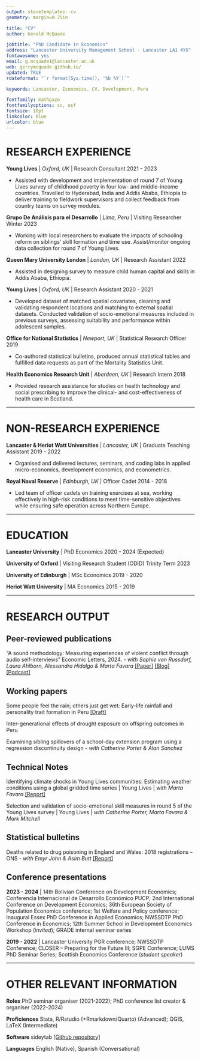 ```yaml
---
output: stevetemplates::cv
geometry: margin=0.75in

title: "CV"
author: Gerald McQuade

jobtitle: "PhD Candidate in Economics"
address: "Lancaster University Management School · Lancaster LA1 4YX"
fontawesome: yes
email: g.mcquade1@lancaster.ac.uk
web: gerrymcquade.github.io/
updated: TRUE
rdateformat: "`r format(Sys.time(), '%b %Y')`"

keywords: Lancaster, Economics, CV, Development, Peru

fontfamily: mathpazo
fontfamilyoptions: sc, osf
fontsize: 10pt
linkcolor: blue
urlcolor: blue
---
```


# RESEARCH EXPERIENCE

**Young Lives** | _Oxford, UK_ | Research Consultant \hfill 2021 - 2023

* Assisted with development and implementation of round 7 of  Young Lives survey of childhood poverty in four low- and middle-income countries. Travelled to Hyderabad, India and Addis Ababa, Ethiopia to deliver training to fieldwork supervisors and collect feedback from country teams on survey modules.

**Grupo De Análisis para el Desarrollo** | _Lima, Peru_ | Visiting Researcher \hfill Winter 2023

* Working with local researchers to evaluate the impacts of schooling reform on siblings' skill formation and time use. Assist/monitor ongoing data collection for round 7 of Young Lives.

**Queen Mary University London** | _London, UK_ | Research Assistant \hfill 2022

* Assisted in designing survey to measure child human capital and skills in Addis Ababa, Ethiopia.

**Young Lives** | _Oxford, UK_ | Research Assistant \hfill 2020 - 2021

* Developed dataset of matched spatial covariates, cleaning and validating respondent locations and matching to external spatial datasets. Conducted validation of socio-emotional measures included in previous surveys, assessing suitability and performance within adolescent samples.

**Office for National Statistics** | _Newport, UK_ | Statistical Research Officer \hfill 2019

* Co-authored statistical bulletins, produced annual statistical tables and fulfilled data requests as part of the Mortality Statistics Unit.

**Health Economics Research Unit** | _Aberdeen, UK_ | Research Intern \hfill 2018

* Provided research assistance for studies on health technology and social prescribing to improve the clinical- and cost-effectiveness of health care in Scotland.

---------------------

# NON-RESEARCH EXPERIENCE

**Lancaster & Heriot Watt Universities** | _Lancaster, UK_ | Graduate Teaching Assistant \hfill 2019 - 2022 

* Organised and delivered lectures, seminars, and coding labs in applied micro-economics, development economics, and econometrics.

**Royal Naval Reserve** | _Edinburgh, UK_ | Officer Cadet \hfill 2014 - 2018

* Led team of officer cadets on training exercises at sea, working effectively in high-risk conditions to meet time-sensitive objectives while ensuring safe operation across Northern Europe. 

---------------------

# EDUCATION

**Lancaster University** | PhD Economics \hfill 2020 - 2024 (Expected)

**University of Oxford** | Visiting Research Student (ODID) \hfill Trinity Term 2023

**University of Edinburgh** | MSc Economics \hfill 2019 - 2020

**Heriot Watt University** | MA Economics \hfill 2015 - 2019

---------------------

# RESEARCH OUTPUT

## **Peer-reviewed publications**

"A sound methodology: Measuring experiences of violent conflict through audio self-interviews" Economic Letters, 2024. - _with Sophie von Russdorf, Laura Ahlborn, Alessandra Hidalgo & Marta Favara_ [[Paper]](https://doi.org/10.1016/j.econlet.2024.111879) [[Blog]](https://www.younglives.org.uk/news/a-sound-methodology) [[Podcast]](https://podcasts.ox.ac.uk/how-sound-methodology-improves-understanding-young-ethiopians-experience-conflict)

## **Working papers**

Some people feel the rain; others just get wet: Early-life rainfall and personality trait formation in Peru [[Draft]](https://gerrymcquade.github.io/[GM]earlyliferainfall_personalitytraits_0623.pdf)

Inter-generational effects of drought exposure on offspring outcomes in Peru

Examining sibling spillovers of a school-day extension program using a regression discontinuity design - _with Catherine Porter & Alan Sanchez_ 

## **Technical Notes**

Identifying climate shocks in Young Lives communities: Estimating weather conditions using a global gridded time series | Young Lives | _with Marta Favara_ [[Report]](https://www.younglives.org.uk/publications/identifying-climate-shocks-young-lives-communities-estimating-weather-conditions-using)

Selection and validation of socio-emotional skill measures in round 5 of the Young Lives survey | Young Lives | _with Catherine Porter, Marta Favara & Mark Mitchell_ 

## **Statistical bulletins**

Deaths related to drug poisoning in England and Wales: 2018 registrations – ONS - _with Emyr John & Asim Butt_ [[Report]](https://cy.ons.gov.uk/peoplepopulationandcommunity/birthsdeathsandmarriages/deaths/bulletins/deathsrelatedtodrugpoisoninginenglandandwales/2018registrations)

<!-- --------------------- -->

<!-- # CONFERENCE PRESENTATIONS -->
## **Conference presentations**

**2023 - 2024** | 14th Bolivian Conference on Development Economics; Conferencia Internacional de Desarrollo Económico PUCP; 2nd International Conference on Development Economics; 36th European Society of Population Economics conference; 1st Welfare and Policy conference; Inaugural Essex PhD Conference in Applied Economics; NWSSDTP PhD Conference in Economics; 12th Summer School in Development Economics Workshop (_invited_); GRADE internal seminar series

**2019 - 2022** | Lancaster University PGR conference; NWSSDTP Conference; CLOSER – Preparing for the Future III;  SGPE Conference; LUMS PhD Seminar Series; Scottish Economics Conference (_student speaker_) 

<!-- --------------------- -->

<!-- # GRANTS AND AWARDS -->

<!-- **Grants**  -->

<!-- * ESRC Student-led Open Competition Masters + PhD Studentship \hfill 2019 - 2024 -->

<!-- * NWSSDTP PhD Internship Grant (6 months) | £14,000 \hfill 2023  -->

<!-- * NWSSDTP Overseas Institutional Visit Grant | £6,900 \hfill 2023 -->

<!-- **Awards** -->

<!-- * Watt Club Medal, MA economics – highest distinction \hfill 2019 -->

<!-- * Deputy Principal’s Award – overall academic excellence \hfill 2019 -->

<!-- --------------------- -->

<!-- # TEACHING -->

<!-- **Lancaster University** \hfill 2021 - 2022 -->

<!-- * Applied Economics (ECON229) | Seminars -->

<!-- * Quantitative Methods for Economics (ECON 103) | Additional Workshops -->

<!-- **Heriot Watt University** \hfill 2019 - 2020 -->

<!-- * Intermediate Microeconomics (C28IN) | Workshops -->

<!-- * Econometrics Project (C29EJ) | Labs -->

<!-- --------------------- -->

<!-- # ADDITIONAL TRAINING -->

<!-- **Advanced Applied Econometrics: Recent Methods and Issues** | University of \hfill 2022 -->

<!--  Copenhagen  -->

<!-- **GTA Economics Network Workshop** | University of Strathclyde \hfill 2022 -->

<!-- **Virtual PhD course in development economics** | IGC \hfill 2022 -->

---------------------

# OTHER RELEVANT INFORMATION

**Roles** PhD seminar organiser (2021-2022); PhD conference list creator & organiser (2022-2024)

**Proficiences** Stata, R/Rstudio (+Rmarkdown/Quarto) (Advanced);  QGIS, LaTeX (Intermediate)

**Software** sideytab [[Github repository]](https://github.com/gerrymcquade/sideytab)

**Languages** English (Native), Spanish (Conversational)
